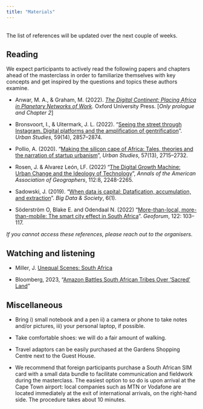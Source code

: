 ---
title: "Materials"
---

<br>
The list of references will be updated over the next couple of weeks. 


## Reading

We expect participants to actively read the following papers and chapters ahead of the masterclass in order to familiarize themselves with key concepts and get inspired by the questions and topics these authors examine.

- Anwar, M. A., & Graham, M. (2022). *[The Digital Continent: Placing Africa in Planetary Networks of Work](https://library.oapen.org/handle/20.500.12657/52606)*. Oxford University Press. [*Only prologue and Chapter 2*]

- Bronsvoort, I., & Uitermark, J. L. (2022). "[Seeing the street through Instagram. Digital platforms and the amplification of gentrification](https://journals.sagepub.com/doi/full/10.1177/00420980211046539)". *Urban Studies*, 59(14), 2857–2874.


<!-- -  Guermond, V. (2022) "[Whose money? Digital remittances, mobile money and fintech in Ghana](https://www.tandfonline.com/doi/full/10.1080/17530350.2021.2018347?src=recsys), *Journal of Cultural Economy*, 15:4, 436-451. -->

<!-- - Pollio A. & Cirolia, L. (2022) "[Fintech urbanism in the startup capital of Africa](https://www.tandfonline.com/doi/full/10.1080/17530350.2022.2058058)", *Journal of Cultural Economy*, 15:4, 508-523. -->


-  Pollio, A. (2020). "[Making the silicon cape of Africa: Tales, theories and the narration of startup urbanism](https://doi.org/10.1177/0042098019884275)", *Urban Studies*, 57(13), 2715--2732.

- Rosen, J. & Alvarez León, LF. (2022) "[The Digital Growth Machine: Urban Change and the Ideology of Technology](https://www.tandfonline.com/doi/full/10.1080/24694452.2022.2052008)", *Annals of the American Association of Geographers*, 112:8, 2248-2265.

- Sadowski, J. (2019). "[When data is capital: Datafication, accumulation, and          extraction](https://doi.org/10.1177/2053951718820549)". *Big Data & Society*, 6(1). 

- Söderström O, Blake E. and Odendaal N. (2022) "[More-than-local, more-than-mobile: The smart city effect in South Africa](https://www.sciencedirect.com/science/article/pii/S0016718521000919)". *Geoforum*, 122: 103–117.


*If you cannot access these references, please reach out to the organisers.*

## Watching and listening

-   Miller, J. [Unequal Scenes: South Africa](https://unequalscenes.com/south-africa)

- Bloomberg, 2023, "[Amazon Battles South African Tribes Over ‘Sacred’ Land](https://www.bloomberg.com/news/videos/2022-12-15/amazon-battles-south-african-tribes-over-sacred-land-video)"



## Miscellaneous

-   Bring i) small notebook and a pen ii) a camera or phone to take notes and/or pictures, iii) your personal laptop, if possible.

-   Take comfortable shoes: we will do a fair amount of walking.

-   Travel adaptors can be easily purchased at the Gardens Shopping Centre next to the Guest House.

-   We recommend that foreign participants purchase a South African SIM card with a small data bundle to facilitate communication and fieldwork during the masterclass. The easiest option to so do is  upon arrival at the Cape Town airport: local companies such as MTN or Vodafone are located immediately at the exit of international arrivals, on the right-hand side. The procedure takes about 10 minutes.


